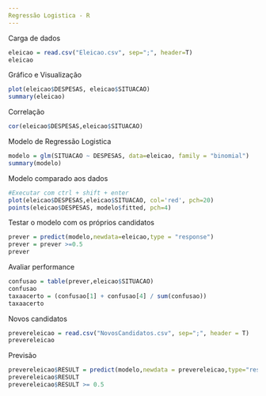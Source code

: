 ```yaml
---
Regressão Logistica - R
---
```

Carga de dados
```r
eleicao = read.csv("Eleicao.csv", sep=";", header=T)
eleicao
```
Gráfico e Visualização
```r
plot(eleicao$DESPESAS, eleicao$SITUACAO)
summary(eleicao)
```
Correlação
```r
cor(eleicao$DESPESAS,eleicao$SITUACAO)
```
Modelo de Regressão Logistica
```r
modelo = glm(SITUACAO ~ DESPESAS, data=eleicao, family = "binomial")
summary(modelo)
```
Modelo comparado aos dados
```r
#Executar com ctrl + shift + enter
plot(eleicao$DESPESAS,eleicao$SITUACAO, col='red', pch=20)
points(eleicao$DESPESAS, modelo$fitted, pch=4)
```
Testar o modelo com os próprios candidatos
```r
prever = predict(modelo,newdata=eleicao,type = "response")
prever = prever >=0.5
prever
```
Avaliar performance
```r
confusao = table(prever,eleicao$SITUACAO)
confusao
taxaacerto = (confusao[1] + confusao[4] / sum(confusao))
taxaacerto
```
Novos candidatos
```r
prevereleicao = read.csv("NovosCandidatos.csv", sep=";", header = T)
prevereleicao
```
Previsão
```r
prevereleicao$RESULT = predict(modelo,newdata = prevereleicao,type="response")
prevereleicao$RESULT
prevereleicao$RESULT >= 0.5
```


